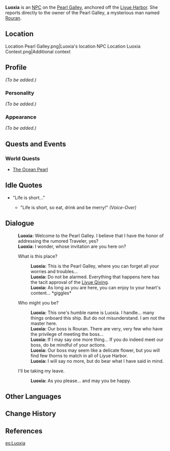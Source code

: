 {{Meta
<!-- REMOVE THIS TEMPLATE AFTER ADDING MISSING INFO -->
|missing_NPC_profile  = yes
}}
{{Character Infobox
|type             = NPC
|image            = NPC Luoxia.png
|region           = Liyue
|affiliation      = Pearl Galley
|title            = Receptionist, Pearl Galley
|voiceEN          = [https://www.anairisq.com/ Anairis Quiñones]<ref>Twitter: [https://twitter.com/anairis_q/status/1419673872899715081 EN VA Self Announcement]</ref>
}}
'''Luoxia''' {{Lang|zh=落霞|zh_rm=Luòxiá}} is an [[NPC]] on the [[Pearl Galley]], anchored off the [[Liyue Harbor]]. She reports directly to the owner of the Pearl Galley, a mysterious man named [[Rouran]].

==Location==
<gallery hideaddbutton="true" captionalign="center">
Location Pearl Galley.png|Luoxia's location
NPC Location Luoxia Context.png|Additional context
</gallery>

==Profile==
<!-- detailed story/lore information goes here -->
''(To be added.)''

===Personality===
''(To be added.)''

===Appearance===
''(To be added.)''

==Quests and Events==
===World Quests===
* [[The Ocean Pearl]]

==Idle Quotes==
* "Life is short..."
** {{A|VO Luoxia 01.ogg}} "Life is short, so eat, drink and be merry!" ''(Voice-Over)''

==Dialogue==
{{Dialogue start}}
:'''Luoxia:''' Welcome to the Pearl Galley. I believe that I have the honor of addressing the rumored Traveler, yes?
:'''Luoxia:''' I wonder, whose invitation are you here on?
:{{DIcon}} What is this place?
::'''Luoxia:''' This is the Pearl Galley, where you can forget all your worries and troubles...
::'''Luoxia:''' Do not be alarmed. Everything that happens here has the tacit approval of the [[Liyue Qixing]].
::'''Luoxia:''' As long as you are here, you can enjoy to your heart's content... *giggles*
:{{DIcon}} Who might you be?
::'''Luoxia:''' This one's humble name is Luoxia. I handle... many things onboard this ship. But do not misunderstand. I am not the master here.
::'''Luoxia:''' Our boss is Rouran. There are very, very few who have the privilege of meeting the boss...
::'''Luoxia:''' If I may say one more thing... If you do indeed meet our boss, do be mindful of your actions.
::'''Luoxia:''' Our boss may seem like a delicate flower, but you will find few thorns to match in all of Liyue Harbor.
::'''Luoxia:''' I will say no more, but do bear what I have said in mind.
:{{DIcon}} I'll be taking my leave.
::'''Luoxia:''' As you please... and may you be happy.
{{Dialogue end}}

==Other Languages==
{{Other Languages
|default_hidden = 1
|en      = Luoxia
|zhs     = 落霞
|zhs_rm  = Luòxiá
|zht     = 落霞
|zht_rm  = Luòxiá
<!-- |zh_tl   = Sunset -->
|ja      = 落霞
|ja_rm   = Rakuka{{Assumed}}
<!-- |ja_tl   = Sunset -->
|ko      = 노을
|ko_rm   = Noeul
<!-- |ko_tl   = Red Sky -->
|es      = Luoxia
|fr      = Luoxia
|ru      = Ло Ся
|th      = Luoxia
|vi      = {{tt|Lạc Hà|落霞}}
<!-- |vi_tl   = Sunset{{Sino|vi}} -->
|de      = Luoxia
|id      = Luoxia
|pt      = Luoxia
}}

==Change History==
{{Change History|1.0}}

==References==
{{Reflist}}

[[es:Luoxia]]
